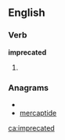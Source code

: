 
==English==

===Verb===
'''imprecated'''

# {{past of|[[imprecate]]}}

===Anagrams===
* {{alphagram|acdeeimprt}}
* [[mercaptide#English|mercaptide]]

[[ca:imprecated]]